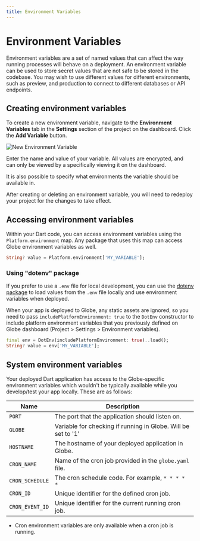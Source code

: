 ```yaml
---
title: Environment Variables
---
```


# Environment Variables

Environment variables are a set of named values that can affect the way running processes will behave on a deployment. An environment variable can be used to store secret values that are not safe to be stored in the codebase. You may wish to use
different values for different environments, such as preview, and production to connect to different databases or API endpoints.

## Creating environment variables

To create a new environment variable, navigate to the **Environment Variables** tab in the **Settings** section of the project on the dashboard. Click the **Add Variable** button.

![New Environment Variable](/assets/new-env-variable.png)

Enter the name and value of your variable. All values are encrypted, and can only be viewed by a specifically viewing it on the dashboard.

It is also possible to specify what environments the variable should be available in.

<Warning>
After creating or deleting an environment variable, you will need to redeploy your project for the changes to take effect.
</Warning>

## Accessing environment variables

Within your Dart code, you can access environment variables using the `Platform.environment` map. Any package that uses this map can access Globe environment variables as well.

```dart
String? value = Platform.environment['MY_VARIABLE'];
```

### Using "dotenv" package

If you prefer to use a `.env` file for local development, you can use the [dotenv package](https://pub.dev/packages/dotenv) to load values from the `.env` file locally and use environment variables when deployed.

When your app is deployed to Globe, any static assets are ignored, so you need to pass `includePlatformEnvironment: true` to the `DotEnv` constructor to include platform environment variables that you previously defined on Globe dashboard (Project > Settings > Environment variables).

```dart
final env = DotEnv(includePlatformEnvironment: true)..load();
String? value = env['MY_VARIABLE'];
```

## System environment variables

Your deployed Dart application has access to the Globe-specific environment variables which wouldn't be typically available while you develop/test your app locally. These are as follows:

| Name   | Description                                     |
| ------ | ----------------------------------------------- |
| `PORT` | The port that the application should listen on. |
| `GLOBE` | Variable for checking if running in Globe. Will be set to '1' |
| `HOSTNAME` | The hostname of your deployed application in Globe. |
| `CRON_NAME` | Name of the cron job provided in the `globe.yaml` file. |
| `CRON_SCHEDULE` | The cron schedule code. For example, `* * * * *` |
| `CRON_ID` | Unique identifier for the defined cron job. |
| `CRON_EVENT_ID` | Unique identifier for the current running cron job. |

* Cron environment variables are only available when a cron job is running.
